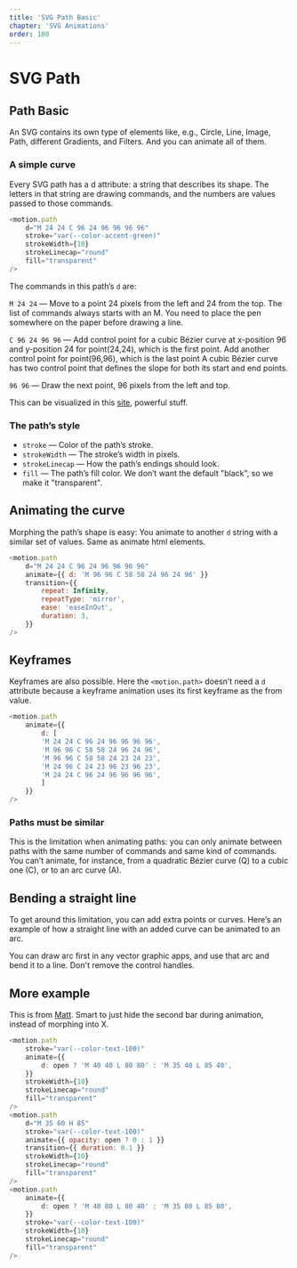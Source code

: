 ```yaml
---
title: 'SVG Path Basic'
chapter: 'SVG Animations'
order: 100
---
```


# SVG Path

## Path Basic

An SVG contains its own type of elements like, e.g., Circle, Line, Image, Path, different Gradients, and Filters. And you can animate all of them.

### A simple curve
Every SVG path has a d attribute: a string that describes its shape. The letters in that string are drawing commands, and the numbers are values passed to those commands.

```js
<motion.path
    d="M 24 24 C 96 24 96 96 96 96"
    stroke="var(--color-accent-green)"
    strokeWidth={10}
    strokeLinecap="round"
    fill="transparent"
/>
```
The commands in this path’s `d` are:

`M 24 24` — Move to a point 24 pixels from the left and 24 from the top.
The list of commands always starts with an M. You need to place the pen somewhere on the paper before drawing a line.

`C 96 24 96 96` — Add control point for a cubic Bézier curve at x-position 96 and y-position 24 for point(24,24), which is the first point. Add another control point for point(96,96), which is the last point
A cubic Bézier curve has two control point that defines the slope for both its start and end points.

`96 96` — Draw the next point, 96 pixels from the left and top.

This can be visualized in this [site](https://yqnn.github.io/svg-path-editor/), powerful stuff.


### The path’s style

- `stroke` — Color of the path’s stroke.
- `strokeWidth` — The stroke’s width in pixels.
- `strokeLinecap` — How the path’s endings should look.
- `fill` — The path’s fill color. We don’t want the default "black", so we make it "transparent".


## Animating the curve
Morphing the path’s shape is easy: You animate to another `d` string with a similar set of values. Same as animate html elements.

```js
<motion.path
    d="M 24 24 C 96 24 96 96 96 96"
    animate={{ d: 'M 96 96 C 58 58 24 96 24 96' }}
    transition={{
        repeat: Infinity,
        repeatType: 'mirror',
        ease: 'easeInOut',
        duration: 3,
    }}
/>
```
<SVGPathBasic />

## Keyframes
Keyframes are also possible. Here the `<motion.path>` doesn’t need a `d` attribute because a keyframe animation uses its first keyframe as the from value.

```js
<motion.path
    animate={{ 
        d: [
		'M 24 24 C 96 24 96 96 96 96',
		'M 96 96 C 58 58 24 96 24 96',
		'M 96 96 C 58 58 24 23 24 23',
		'M 24 96 C 24 23 96 23 96 23',
		'M 24 24 C 96 24 96 96 96 96',
        ]
    }}
/>
```

### Paths must be similar
This is the limitation when animating paths: you can only animate between paths with the same number of commands and same kind of commands. You can’t animate, for instance, from a quadratic Bézier curve (Q) to a cubic one (C), or to an arc curve (A).

<SVGPathKeyframe />


## Bending a straight line
To get around this limitation, you can add extra points or curves. Here’s an example of how a straight line with an added curve can be animated to an arc.

You can draw arc first in any vector graphic apps, and use that arc and bend it to a line. Don't remove the control handles. 
<SVGLine2Circle />


## More example
This is from [Matt](https://codesandbox.io/s/mx2rw?file=/src/Example.jsx). Smart to just hide the second bar during animation, instead of morphing into X.

```js
<motion.path
    stroke="var(--color-text-100)"
    animate={{
        d: open ? 'M 40 40 L 80 80' : 'M 35 40 L 85 40',
    }}
    strokeWidth={10}
    strokeLinecap="round"
    fill="transparent"
/>
<motion.path
    d="M 35 60 H 85"
    stroke="var(--color-text-100)"
    animate={{ opacity: open ? 0 : 1 }}
    transition={{ duration: 0.1 }}
    strokeWidth={10}
    strokeLinecap="round"
    fill="transparent"
/>
<motion.path
    animate={{
        d: open ? 'M 40 80 L 80 40' : 'M 35 80 L 85 80',
    }}
    stroke="var(--color-text-100)"
    strokeWidth={10}
    strokeLinecap="round"
    fill="transparent"
/>
```

<SVGPathHamberger />

